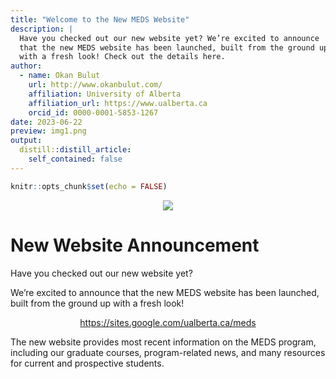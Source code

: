 ```yaml
---
title: "Welcome to the New MEDS Website"
description: |
  Have you checked out our new website yet? We’re excited to announce 
  that the new MEDS website has been launched, built from the ground up 
  with a fresh look! Check out the details here.
author:
  - name: Okan Bulut
    url: http://www.okanbulut.com/
    affiliation: University of Alberta
    affiliation_url: https://www.ualberta.ca
    orcid_id: 0000-0001-5853-1267
date: 2023-06-22
preview: img1.png
output:
  distill::distill_article:
    self_contained: false
---
```



```r
knitr::opts_chunk$set(echo = FALSE)
```

<center>

![](img1.png)
</center>

# New Website Announcement

Have you checked out our new website yet?

We’re excited to announce that the new MEDS website has been launched, built from the ground up with a fresh look!

<center>

<https://sites.google.com/ualberta.ca/meds>

</center>

The new website provides most recent information on the MEDS program, including our graduate courses, program-related news, and many resources for current and prospective students. 


